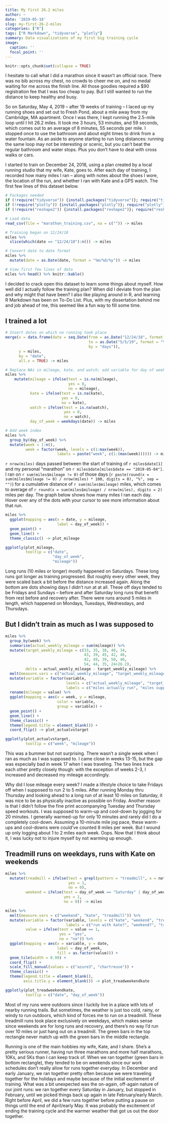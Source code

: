 ```yaml
---
title: My first 26.2 miles
author: ~
date: '2019-05-18'
slug: my-first-26-2-miles
categories: ["R"]
tags: ["R Markdown", "tidyverse", "plotly"]
summary: Data visualizations of my first big training cycle
image: 
  caption: ''
  focal_point: ''
---
```


```r
knitr::opts_chunk$set(collapse = TRUE)
```


I hesitate to call what I did a marathon since it wasn’t an official race. There was no bib across my chest, no crowds to cheer me on, and no medal waiting for me across the finish line. All those goodies required a $90  registration fee that I was too cheap to pay. But I still wanted to run the distance to keep healthy and busy.

So on Saturday, May 4, 2019 – after 19 weeks of training – I laced up my running shoes and set out to Fresh Pond, about a mile away from my Cambridge, MA apartment. Once I was there, I kept running the 2.5-mile loop until I hit 26.2 miles. It took me 3 hours, 53 minutes, and 59 seconds, which comes out to an average of 8 minutes, 55 seconds per mile. I stopped once to use the bathroom and about eight times to drink from a water fountain. As an aside to anyone starting to run long distances: running the same loop may not be interesting or scenic, but you can’t beat the regular bathroom and water stops. Plus you don’t have to deal with cross walks or cars.

I started to train on December 24, 2018, using a plan created by a local running studio that my wife, Kate, goes to. After each day of training, I recorded how many miles I ran – along with notes about the shoes I wore, the location of the run, and whether I ran with Kate and a GPS watch. The first few lines of this dataset below.

```r
# Packages needed
if (!require("tidyverse")) {install.packages("tidyverse")}; require("tidyverse")
if (!require("plotly")) {install.packages("plotly")}; require("plotly")
if (!require("reshape2")) {install.packages("reshape2")}; require("reshape2")

# Load data
read_csv(file = "marathon_training.csv", na = c("")) -> miles

# Training began on 12/24/18
miles %>%
  slice(which(date == "12/24/18"):n()) -> miles

# Convert date to date format
miles %>%
  mutate(date = as.Date(date, format = "%m/%d/%y")) -> miles
```

```r
# View first few lines of data
miles %>% head() %>% knitr::kable()
```

I decided to crack open this dataset to learn some things about myself. How well did I actually follow the training plan? When did I deviate from the plan and why might that have been? I also like playing around in R, and learning R Markdown has been on To-Do List. Plus, with my dissertation behind me and job ahead of me, this seemed like a fun way to fill some time.

## I trained a lot
```r
# Insert dates on which no running took place
merge(x = data.frame(date = seq.Date(from = as.Date("12/24/18", format = "%m/%d/%y"), 
                                     to = as.Date("5/5/19", format = "%m/%d/%y"), 
                                     by = "days")), 
      y = miles, 
      by = "date", 
      all.x = TRUE) -> miles

# Replace NAs in mileage, kate, and watch; add variable for day of week (mon-sun)
miles %>%
    mutate(mileage = ifelse(test = is.na(mileage), 
                            yes = 0,
                            no = mileage),
           kate = ifelse(test = is.na(kate), 
                         yes = 0, 
                         no = kate),
           watch = ifelse(test = is.na(watch), 
                          yes = 0, 
                          no = watch), 
           day_of_week = weekdays(date)) -> miles

# Add week index
miles %>%
  group_by(day_of_week) %>%
  mutate(week = 1:n(), 
         week = factor(week, levels = c(1:max(week)), 
                       labels = paste("week", c(1:(max(week)))))) -> miles
```

`r nrow(miles)` days passed between the start of training of `r miles$date[1]` and my personal "marathon" on `r miles$date[miles$date == "2019-05-04"]`. I ran on `r sum(miles$mileage != 0)` of those days (`r paste(round(x = sum(miles$mileage != 0) / nrow(miles) * 100, digits = 0), "%", sep = "")`) for a cumulative distance of `r sum(miles$mileage)` miles, which comes to average of `r round(x = sum(miles$mileage) / nrow(miles), digits = 2)` miles per day. The graph below shows how many miles I ran each day. Hover over any of the dots with your cursor to see more information about that run.

```r
miles %>%
  ggplot(mapping = aes(x = date, y = mileage, 
                       label = day_of_week)) + 
  geom_point() + 
  geom_line() + 
  theme_classic() -> plot_mileage

ggplotly(plot_mileage, 
         tooltip = c("date", 
                     "day_of_week", 
                     "mileage"))
```

Long runs (10 miles or longer) mostly happened on Saturdays. These long runs got longer as training progressed. But roughly every other week, they were scaled back a bit before the distance increased again. Along the bottom are dots showing days I didn't run at at all. These off days tended to be Fridays and Sundays -- before and after Saturday long runs that benefit from rest before and recovery after. There were runs around 5 miles in length, which happened on Mondays, Tuesdays, Wednesdays, and Thursdays.

## But I didn't train as much as I was supposed to

```r
miles %>%
  group_by(week) %>%
  summarise(actual_weekly_mileage = sum(mileage)) %>%
  mutate(target_weekly_mileage = c(33, 35, 38, 40, 34, 
                                   43, 39, 45, 42, 46,
                                   42, 49, 39, 50, 40,
                                   54, 44, 35, 24+26.2),
         delta = actual_weekly_mileage - target_weekly_mileage) %>%
  melt(measure.vars = c("actual_weekly_mileage", "target_weekly_mileage")) %>%
  mutate(variable = factor(variable, 
                           levels = c("actual_weekly_mileage", "target_weekly_mileage"), 
                           labels = c("miles actually run", "miles supposed to run"))) %>%
  rename(mileage = value) %>% 
  ggplot(mapping = aes(x = week, y = mileage, 
                       color = variable, 
                       group = variable)) +
  geom_point() + 
  geom_line() + 
  theme_classic() + 
  theme(legend.title = element_blank()) + 
  coord_flip() -> plot_actualvstarget

ggplotly(plot_actualvstarget, 
         tooltip = c("week", "mileage"))
```

This was a bummer but not surprising. There wasn't a single week when I ran as much as I was supposed to. I came close in weeks 13-15, but the gap was especially bad in week 17 when I was traveling. The two lines track each other pretty closely though: with the exception of weeks 2-3, I increased and decreased my mileage accordingly.

Why did I lose mileage every week? I made a lifestyle choice to take Fridays off when I supposed to run 2 to 5 miles. After running Monday thru Thursday and looking ahead to a long run of at least 10 miles on Saturday, it was nice to be as physically inactive as possible on Friday. Another reason is that I didn't follow the fine print accompanying Tuesday and Thursday speed workouts. I was supposed to warm-up and cool-down by jogging for 20 minutes. I generally warmed-up for only 10 minutes and rarely did I do a completely cool-down. Assuming a 10-minute mile jog pace, these warm-ups and cool-downs were could've counted 8 miles per week. But I wound up only logging about 1 to 2 miles each week. Oops. Now that I think about it, I was lucky not to injure myself by not warming up enough.

## Treadmill runs on weekdays, runs with Kate on weekends

```r
miles %>%
  mutate(treadmill = ifelse(test = grepl(pattern = "treadmill", x = notes), 
                            yes = 1, 
                            no = 0),
         weekend = ifelse(test = day_of_week == "Saturday" | day_of_week == "Sunday",
                          yes = 1, 
                          no = 0)) -> miles

miles %>%
  melt(measure.vars = c("weekend", "kate", "treadmill")) %>%
  mutate(variable = factor(variable, levels = c("kate", "weekend", "treadmill"),
                           labels = c("run with kate?", "weekend?", "treadmill?")),
         value = ifelse(test = value == 1, 
                        yes = "yes", 
                        no = "no")) %>%
  ggplot(mapping = aes(x = variable, y = date, 
                       label = day_of_week,
                       fill = as.factor(value))) + 
  geom_tile(width = 0.99) + 
  coord_flip() + 
  scale_fill_manual(values = c("azure3", "chartreuse")) + 
  theme_classic() + 
  theme(legend.title = element_blank(),
        axis.title.y = element_blank()) -> plot_treadweekendkate

ggplotly(plot_treadweekendkate, 
         tooltip = c("date", "day_of_week"))

```

Most of my runs were outdoors since I luckily live in a place with lots of nearby running trails. But sometimes, the weather is just too cold, rainy, or windy to run outdoors, which kind of forces me to run on a treadmill. These treadmill runs took place exclusively on weekdays, which makes sense since weekends are for long runs and recovery, and there’s no way I’d run over 10 miles or just hang out on a treadmill. The green bars in the top rectangle never match up with the green bars in the middle rectangle.

Running is one of the main hobbies my wife, Kate, and I share. She’s a pretty serious runner, having run three marathons and more half marathons, 10Ks, and 5Ks than I can keep track of. When we ran together (green bars in bottom rectangle), they tended to be on weekends since our work schedules don’t really allow for runs together everyday. In December and early January, we ran together pretty often because we were traveling together for the holidays and maybe because of the initial excitement of training. What was a bit unexpected was the on-again, off-again nature of our joint runs: we ran together every Saturday in January, but stopped in February, until we picked things back up again in late February/early March. Right before April, we did a few runs together before putting a pause on things until the end of April/early May. It was probably the excitement of ending the training cycle and the warmer weather that got us out the door together.
